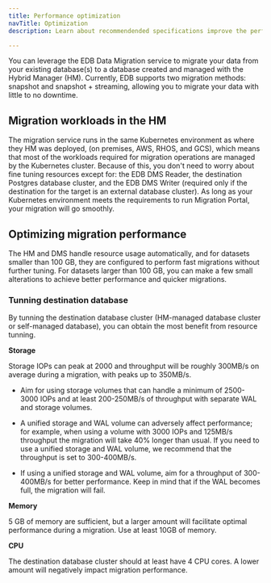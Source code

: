 ```yaml
---
title: Performance optimization
navTitle: Optimization
description: Learn about recommendended specifications improve the performance of migrations and speed up migration times.

---
```


You can leverage the EDB Data Migration service to migrate your data from your existing database(s) to a database created and managed with the Hybrid Manager (HM). Currently, EDB supports two migration methods: snapshot and snapshot + streaming, allowing you to migrate your data with little to no downtime.

## Migration workloads in the HM

The migration service runs in the same Kubernetes environment as where they HM was deployed, (on premises, AWS, RHOS, and GCS), which means that most of the workloads required for migration operations are managed by the Kubernetes cluster. Because of this, you don't need to worry about fine tuning resources except for: the EDB DMS Reader, the destination Postgres database cluster, and the EDB DMS Writer (required only if the destination for the target is an external database cluster). As long as your Kubernetes environment meets the requirements to run Migration Portal, your migration will go smoothly. 

## Optimizing migration performance

The HM and DMS handle resource usage automatically, and for datasets smaller than 100 GB, they are configured to perform fast migrations without further tuning. For datasets larger than 100 GB, you can make a few small alterations to achieve better performance and quicker migrations.

### Tunning destination database

By tunning the destination database cluster (HM-managed database cluster or self-managed database), you can obtain the most benefit from resource tunning.

**Storage** 

Storage IOPs can peak at 2000 and throughput will be roughly 300MB/s on average during a migration, with peaks up to 350MB/s.

- Aim for using storage volumes that can handle a minimum of 2500-3000 IOPs and at least 200-250MB/s of throughput with separate WAL and storage volumes.

- A unified storage and WAL volume can adversely affect performance; for example, when using a volume with 3000 IOPs and 125MB/s throughput the migration will take 40% longer than usual. If you need to use a unified storage and WAL volume, we recommend that the throughput is set to 300-400MB/s. 

- If using a unified storage and WAL volume, aim for a throughput of 300-400MB/s for better performance. Keep in mind that if the WAL becomes full, the migration will fail.

**Memory** 

5 GB of memory are sufficient, but a larger amount will facilitate optimal performance during a migration. Use at least 10GB of memory.

**CPU**

The destination database cluster should at least have 4 CPU cores. A lower amount will negatively impact migration performance.